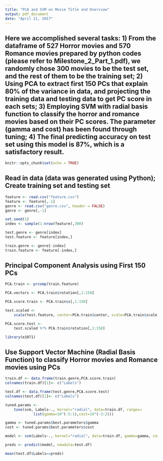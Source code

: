 ---
title: "PCA and SVM on Movie Title and Overview"
output: pdf_document
date: "April 11, 2017"
---

## Here we accomplished several tasks: 1) From the dataframe of 527 Horror movies and 570 Romance movies prepared by python codes (please refer to Milestone_2_Part_1.pdf), we randomly chose 300 movies to be the test set, and the rest of them to be the training set; 2) Using PCA to extract first 150 PCs that explain 80% of the variance in data, and projecting the training data and testing data to get PC score in each sets; 3) Employing SVM with radial basis function to classify the horror and romance movies based on their PC scores. The parameter (gamma and cost) has been found through tuning; 4) The final predicting accuracy on test set using this model is 87%, which is a satisfactory result. 

```{r setup, include=FALSE}
knitr::opts_chunk$set(echo = TRUE)
```

## Read in data (data was generated using Python); Create training set and testing set

```{r}
feature <- read.csv("feature.csv")
feature <- feature[,-1]
genre <- read.csv("genre.csv", header = FALSE)
genre <- genre[,-1]

set.seed(1)
index <- sample(1:nrow(feature),300)

test.genre <- genre[index]
test.feature <- feature[index,]

train.genre <- genre[-index]
train.feature <- feature[-index,]

```

## Principal Component Analysis using First 150 PCs

```{r}
PCA.train <- prcomp(train.feature)

PCA.vectors <- PCA.train$rotation[,1:150]

PCA.score.train <- PCA.train$x[,1:150]

test.scaled <- 
    scale(test.feature, center=PCA.train$center, scale=PCA.train$scale)

PCA.score.test <-
    test.scaled %*% PCA.train$rotation[,1:150]

```


```{r}
library(e1071)
```

## Use Support Vector Machine (Radial Basis Function) to classify Horror movies and Romance movies using PCs

```{r}
train.df <- data.frame(train.genre,PCA.score.train)
colnames(train.df)[1]<- c("Labels")

test.df <- data.frame(test.genre,PCA.score.test)
colnames(test.df)[1]<- c("Labels")

tuned.params <- 
    tune(svm, Labels~., kernel="radial", data=train.df, ranges=
             list(gamma=10^(-5:1),cost=10^(-3:2)))

gamma <- tuned.params$best.parameters$gamma
cost <- tuned.params$best.parameters$cost

model <- svm(Labels~., kernel="radial", data=train.df, gamma=gamma, cost=cost)

preds <- predict(model, newdata=test.df)

mean(test.df$Labels==preds)
```

